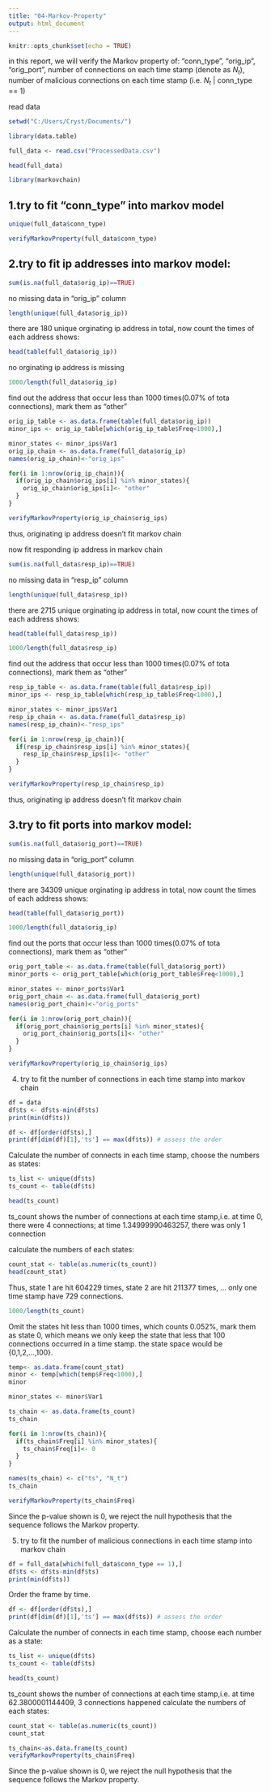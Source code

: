 ---
title: "04-Markov-Property"
output: html_document
---

```{r setup, include=FALSE}
knitr::opts_chunk$set(echo = TRUE)
```
in this report, we will verify the Markov property of: "conn_type", "orig_ip", "orig_port", number of connections on each time stamp (denote as $N_t$), number of malicious connections on each time stamp (i.e. $N_t$ | conn_type == 1)


read data
```{r}
setwd("C:/Users/Cryst/Documents/")
```

```{r}
library(data.table)
```

```{r}
full_data <- read.csv("ProcessedData.csv")
```

```{r}
head(full_data)
```

```{r}
library(markovchain)
```
## 1.try to fit "conn_type" into markov model
```{r}
unique(full_data$conn_type)
```

```{r}
verifyMarkovProperty(full_data$conn_type)
```

## 2.try to fit ip addresses into markov model:

```{r}
sum(is.na(full_data$orig_ip)==TRUE)
```
no missing data in "orig_ip" column
```{r}
length(unique(full_data$orig_ip))
```
there are 180 unique orginating ip address in total, now count the times of each address shows:
```{r}
head(table(full_data$orig_ip))
```


no orginating ip address is missing 
```{r}
1000/length(full_data$orig_ip)
```
find out the address that occur less than 1000 times(0.07% of tota connections), mark them as "other"
```{r}
orig_ip_table <- as.data.frame(table(full_data$orig_ip))
minor_ips <- orig_ip_table[which(orig_ip_table$Freq<1000),]
```

```{r}
minor_states <- minor_ips$Var1
orig_ip_chain <- as.data.frame(full_data$orig_ip)
names(orig_ip_chain)<-"orig_ips"
```

```{r}
for(i in 1:nrow(orig_ip_chain)){
  if(orig_ip_chain$orig_ips[i] %in% minor_states){
    orig_ip_chain$orig_ips[i]<- "other"
  } 
}
```

```{r}
verifyMarkovProperty(orig_ip_chain$orig_ips)
```
thus, originating ip address doesn't fit markov chain

now fit responding ip address in markov chain
```{r}
sum(is.na(full_data$resp_ip)==TRUE)
```
no missing data in "resp_ip" column
```{r}
length(unique(full_data$resp_ip))
```
there are 2715 unique orginating ip address in total, now count the times of each address shows:
```{r}
head(table(full_data$resp_ip))
```

```{r}
1000/length(full_data$resp_ip)
```
find out the address that occur less than 1000 times(0.07% of tota connections), mark them as "other"
```{r}
resp_ip_table <- as.data.frame(table(full_data$resp_ip))
minor_ips <- resp_ip_table[which(resp_ip_table$Freq<1000),]
```

```{r}
minor_states <- minor_ips$Var1
resp_ip_chain <- as.data.frame(full_data$resp_ip)
names(resp_ip_chain)<-"resp_ips"
```

```{r}
for(i in 1:nrow(resp_ip_chain)){
  if(resp_ip_chain$resp_ips[i] %in% minor_states){
    resp_ip_chain$resp_ips[i]<- "other"
  } 
}
```

```{r}
verifyMarkovProperty(resp_ip_chain$resp_ip)
```
thus, originating ip address doesn't fit markov chain

## 3.try to fit ports into markov model:

```{r}
sum(is.na(full_data$orig_port)==TRUE)
```
no missing data in "orig_port" column
```{r}
length(unique(full_data$orig_port))
```
there are 34309 unique orginating ip address in total, now count the times of each address shows:
```{r}
head(table(full_data$orig_port))
```

```{r}
1000/length(full_data$orig_ip)
```
find out the ports that occur less than 1000 times(0.07% of tota connections), mark them as "other"
```{r}
orig_port_table <- as.data.frame(table(full_data$orig_port))
minor_ports <- orig_port_table[which(orig_port_table$Freq<1000),]
```

```{r}
minor_states <- minor_ports$Var1
orig_port_chain <- as.data.frame(full_data$orig_port)
names(orig_port_chain)<-"orig_ports"
```

```{r}
for(i in 1:nrow(orig_port_chain)){
  if(orig_port_chain$orig_ports[i] %in% minor_states){
    orig_port_chain$orig_ports[i]<- "other"
  } 
}
```

```{r}
verifyMarkovProperty(orig_ip_chain$orig_ips)
```

4. try to fit the number of connections in each time stamp into markov chain
```{r}
df = data
df$ts <- df$ts-min(df$ts)
print(min(df$ts))
```

```{r}
df <- df[order(df$ts),]
print(df[dim(df)[1],'ts'] == max(df$ts)) # assess the order
```

Calculate the number of connects in each time stamp, choose the numbers as states:
```{r}
ts_list <- unique(df$ts)
ts_count <- table(df$ts)
```

```{r}
head(ts_count)
```

ts_count shows the number of connections at each time stamp,i.e. at time 0, there were 4 connections; at time 1.34999990463257, there was only 1 connection

calculate the numbers of each states:
```{r}
count_stat <- table(as.numeric(ts_count))
head(count_stat)
```
Thus, state 1 are hit 604229 times, state 2 are hit 211377 times, ... only one time stamp have 729 connections.
```{r}
1000/length(ts_count)
```
Omit the states hit less than 1000 times, which counts 0.052%, mark them as state 0, which means we only keep the state that less that 100 connections occurred in a time stamp. the state space would be {0,1,2,...,100}.

```{r}
temp<- as.data.frame(count_stat)
minor <- temp[which(temp$Freq<1000),]
minor
```
```{r}
minor_states <- minor$Var1
```

```{r}
ts_chain <- as.data.frame(ts_count)
ts_chain
```

```{r}
for(i in 1:nrow(ts_chain)){
  if(ts_chain$Freq[i] %in% minor_states){
    ts_chain$Freq[i]<- 0
  } 
}
```

```{r}
names(ts_chain) <- c("ts", "N_t")
ts_chain
```

```{r}
verifyMarkovProperty(ts_chain$Freq)
```
Since the p-value shown is 0, we reject the null hypothesis that the sequence follows the Markov property. 

5. try to fit the number of malicious connections in each time stamp into markov chain
```{r}
df = full_data[which(full_data$conn_type == 1),]
df$ts <- df$ts-min(df$ts)
print(min(df$ts))
```
Order the frame by time.
```{r}
df <- df[order(df$ts),]
print(df[dim(df)[1],'ts'] == max(df$ts)) # assess the order
```
Calculate the number of connects in each time stamp, choose each number as a state:
```{r}
ts_list <- unique(df$ts)
ts_count <- table(df$ts)
```

```{r}
head(ts_count)
```
ts_count shows the number of connections at each time stamp,i.e. at time 62.3800001144409, 3 connections happened
calculate the numbers of each states:
```{r}
count_stat <- table(as.numeric(ts_count))
count_stat
```
```{r}
ts_chain<-as.data.frame(ts_count)
verifyMarkovProperty(ts_chain$Freq)
```
Since the p-value shown is 0, we reject the null hypothesis that the sequence follows the Markov property. 


```{r}

```

```{r}

```

```{r}

```

```{r}

```

```{r}

```

```{r}

```

```{r}

```





